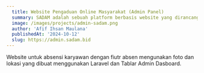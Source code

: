 ```yaml
---
  title: Website Pengaduan Online Masyarakat (Admin Panel)
  summary: SADAM adalah sebuah platform berbasis website yang dirancang untuk mempermudah masyarakat melaporkan permasalahan/kejadian yang memerlukan perhatian dari pemerintah atau lembaga terkait. Panel Admin dibuat menggunakan Laravel dan Filament.
  image: /images/projects/admin-sadam.png
  author: 'Afif Ihsan Maulana'
  publishedAt: '2024-10-12'
  slug: https://admin.sadam.bid
---
```


Website untuk absensi karyawan dengan fiutr absen mengunakan foto dan lokasi yang dibuat menggunakan Laravel dan Tablar Admin Dasboard.
